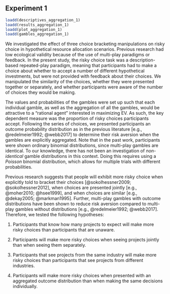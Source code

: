 ## Experiment 1

```r
loadd(descriptives_aggregation_1)
loadd(results_aggregation_1)
loadd(plot_aggregation_1)
loadd(gambles_aggregation_1)
```

We investigated the effect of three choice bracketing manipulations on risky
choice in hypothetical resource allocation scenarios. Previous research had low
ecological validity because of the use of multi-play paradigms or feedback. In
the present study, the risky choice task was a description-based repeated-play
paradigm, meaning that participants had to make a choice about whether to accept
a number of different hypothetical investments, but were not provided with
feedback about their choices. We manipulated the similarity of the choices,
whether they were presented together or separately, and whether participants
were aware of the number of choices they would be making.

The values and probabilities of the gambles were set up such that each
individual gamble, as well as the aggregation of all the gambles, would be
attractive to a "rational agent" interested in maximizing EV. As such, the key
dependent measure was the proportion of risky choices participants accept.
Following the series of choices, we presented participants an outcome
probability distribution as in the previous literature [e.g., @redelmeier1992;
@webb2017] to determine their risk aversion when the gambles are explicitly
aggregated. Note that in the past work, participants were shown ordinary
binomial distributions, since multi-play gambles are identical. To our
knowledge, there has not been an investigation of *non-identical* gamble
distributions in this context. Doing this requires using a *Poisson* binomial
distribution, which allows for multiple trials with different probabilities.

Previous research suggests that people will exhibit more risky choice when
explicitly told to bracket their choices [@sokolhessner2009; @sokolhessner2012],
when choices are presented jointly [e.g., @moher2010; @hsee1999], and when
choices are similar [e.g., @dekay2005; @markman1995]. Further, multi-play
gambles with outcome distributions have been shown to reduce risk aversion
compared to multi-play gambles without distributions [e.g., @redelmeier1992;
@webb2017]. Therefore, we tested the following hypotheses:

1. Participants that know how many projects to expect will make more risky
   choices than participants that are unaware.

2. Participants will make more risky choices when seeing projects jointly than
   when seeing them separately.

3. Participants that see projects from the same industry will make more risky
   choices than participants that see projects from different industries.

4. Participants will make more risky choices when presented with an aggregated
   outcome distribution than when making the same decisions individually.
